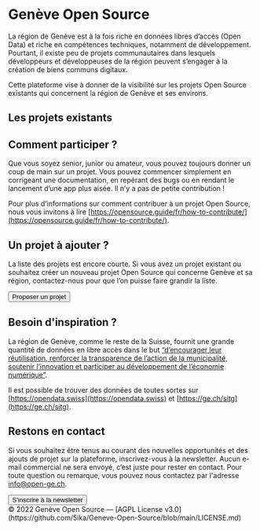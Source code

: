 
# Genève Open Source

La région de Genève est à la fois riche en données libres d’accès (Open Data) et riche en compétences techniques,
notamment de développement. Pourtant, il existe peu de projets communautaires dans lesquels développeurs et développeuses
de la région peuvent s’engager à la création de biens communs digitaux.

Cette plateforme vise à donner de la visibilité sur les projets Open Source existants qui concernent la région de Genève et ses environs.

## Les projets existants

<ProjectsList projects={props.projects} />

## Comment participer ?

Que vous soyez senior, junior ou amateur, vous pouvez toujours donner un coup de main sur un projet.
Vous pouvez commencer simplement en corrigeant une documentation, en repérant des bugs ou en rendant
le lancement d’une app plus aisée. Il n’y a pas de petite contribution !

Pour plus d’informations sur comment contribuer à un projet Open Source, nous vous invitons à lire
[https://opensource.guide/fr/how-to-contribute/](https://opensource.guide/fr/how-to-contribute/).

## Un projet à ajouter ?

La liste des projets est encore courte. Si vous avez un projet existant ou souhaitez créer un nouveau
projet Open Source qui concerne Genève et sa région, contactez-nous pour que l’on puisse faire grandir la liste.

<div className="center">
  <a href={props.proposalUrl} target="_blank">
    <button className="big">Proposer un projet</button>
  </a>
</div>

## Besoin d'inspiration ?

La région de Genève, comme le reste de la Suisse, fournit une grande quantité de données en libre accès dans
le but [“d’encourager leur réutilisation, renforcer la transparence de l’action de la municipalité, soutenir l’innovation et participer au développement de l’économie numérique”](https://www.geneve.ch/fr/actualites/dossiers-information/geneve-ville-numerique/innover/open-data).

Il est possible de trouver des données de toutes sortes sur [https://opendata.swiss](https://opendata.swiss)
et [https://ge.ch/sitg](https://ge.ch/sitg).

## Restons en contact

Si vous souhaitez être tenus au courant des nouvelles opportunités et des ajouts de projet sur la plateforme,
inscrivez-vous à la newsletter. Aucun e-mail commercial ne sera envoyé, c’est juste pour rester en contact.
Pour toute question ou remarque, vous pouvez nous contactez par l'adresse [info@open-ge.ch](mailto:info@open-ge.ch).

<div className="center">
  <a href={props.subscribeUrl} target="_blank">
    <button className="big">S'inscrire à la newsletter</button>
  </a>
</div>

<div className="footer center">
  © 2022 Genève Open Source — [AGPL License
  v3.0](https://github.com/5ika/Geneve-Open-Source/blob/main/LICENSE.md)
</div>


